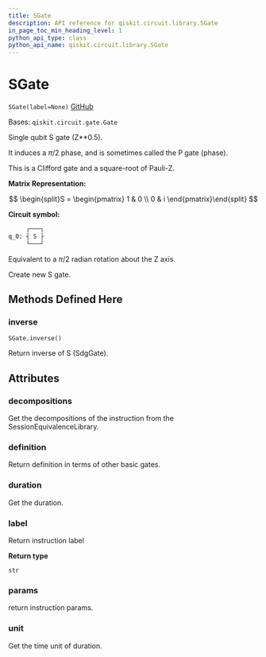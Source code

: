 ```yaml
---
title: SGate
description: API reference for qiskit.circuit.library.SGate
in_page_toc_min_heading_level: 1
python_api_type: class
python_api_name: qiskit.circuit.library.SGate
---
```


# SGate

<span id="qiskit.circuit.library.SGate" />

`SGate(label=None)` [GitHub](https://github.com/qiskit/qiskit/tree/stable/0.18/qiskit/circuit/library/standard_gates/s.py "view source code")

Bases: `qiskit.circuit.gate.Gate`

Single qubit S gate (Z\*\*0.5).

It induces a $\pi/2$ phase, and is sometimes called the P gate (phase).

This is a Clifford gate and a square-root of Pauli-Z.

**Matrix Representation:**

$$
\begin{split}S = \begin{pmatrix}
        1 & 0 \\
        0 & i
    \end{pmatrix}\end{split}
$$

**Circuit symbol:**

```python
     ┌───┐
q_0: ┤ S ├
     └───┘
```

Equivalent to a $\pi/2$ radian rotation about the Z axis.

Create new S gate.

## Methods Defined Here

### inverse

<span id="qiskit.circuit.library.SGate.inverse" />

`SGate.inverse()`

Return inverse of S (SdgGate).

## Attributes

<span id="qiskit.circuit.library.SGate.decompositions" />

### decompositions

Get the decompositions of the instruction from the SessionEquivalenceLibrary.

<span id="qiskit.circuit.library.SGate.definition" />

### definition

Return definition in terms of other basic gates.

<span id="qiskit.circuit.library.SGate.duration" />

### duration

Get the duration.

<span id="qiskit.circuit.library.SGate.label" />

### label

Return instruction label

**Return type**

`str`

<span id="qiskit.circuit.library.SGate.params" />

### params

return instruction params.

<span id="qiskit.circuit.library.SGate.unit" />

### unit

Get the time unit of duration.

